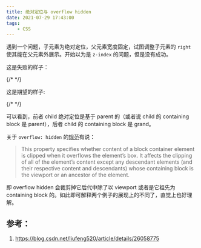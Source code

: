 ```yaml
---
title: 绝对定位与 overflow hidden
date: 2021-07-29 17:43:00
tags:
    - CSS
---
```



遇到一个问题，子元素为绝对定位，父元素宽度固定，试图调整子元素的 `right` 使其能在父元素外展示。开始以为是 `z-index` 的问题，但是没有成功。

这是失败的样子：

<CodePen slug="zYwWLvO" client:load />
{/* <!-- {% codepen daolanfler zYwWLvO default css,result 300 %} --> */}

这是期望的样子:

<CodePen slug="zYwWLdG" client:load />
{/* <!-- {% codepen daolanfler zYwWLdG default css,result 300 %} --> */}

可以看到，前者 child 绝对定位是基于 parent 的（或者说 child 的 containing block 是 parent），后者 child 的 containing block 是 grand。

关于 `overflow: hidden` 的[规范](http://www.w3.org/TR/CSS21/visufx.html#overflow)有说：

> This property specifies whether content of a block container element is clipped when it overflows the element’s box. It affects the clipping of all of the element’s content except any descendant elements (and their respective content and descendants) whose containing block is the viewport or an ancestor of the element.

即 overflow hidden 会裁剪掉它后代中除了以 viewport 或者是它祖先为 containing block 的。如此即可解释两个例子的展现上的不同了，直觉上也好理解。

## 参考：

1. https://blog.csdn.net/liufeng520/article/details/26058775
